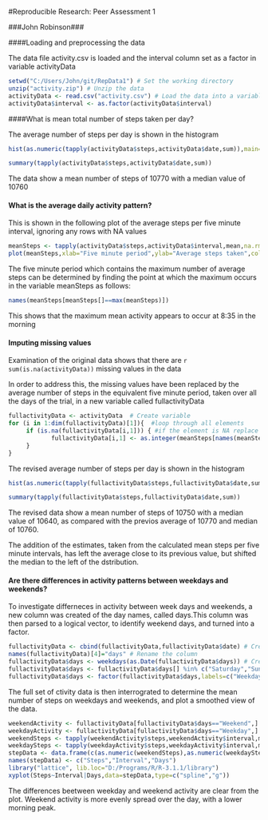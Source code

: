 #Reproducible Research: Peer Assessment 1

###John Robinson###

####Loading and preprocessing the data

The data file activity.csv is loaded and the interval column set as a factor in variable activityData

```r
setwd("C:/Users/John/git/RepData1") # Set the working directory
unzip("activity.zip") # Unzip the data
activityData <- read.csv("activity.csv") # Load the data into a variable
activityData$interval <- as.factor(activityData$interval)
```

####What is mean total number of steps taken per day?

The average number of steps per day is shown in the histogram

```r

hist(as.numeric(tapply(activityData$steps,activityData$date,sum)),main="Steps per day", xlab="Steps per day",breaks=61,col="Red")

summary(tapply(activityData$steps,activityData$date,sum))


```

The data show a mean number of steps of 10770 with a median value of 10760  


#### What is the average daily activity pattern?

This is shown in the following plot of the average steps per five minute interval, ignoring any rows with NA values  

```r
meanSteps <- tapply(activityData$steps,activityData$interval,mean,na.rm=TRUE) # Create a variable of the average steps per period
plot(meanSteps,xlab="Five minute period",ylab="Average steps taken",col="blue",type="l") # Time series plot of the means

```

The five minute period which contains the maximum number of average steps can be determined by finding the point at which the maximum occurs in the variable meanSteps as follows:

```r
names(meanSteps[meanSteps[]==max(meanSteps)])
```

This shows that the maximum mean activity appears to occur at 8:35 in the morning

#### Imputing missing values

Examination of the original data shows that there are `r sum(is.na(activityData))` missing values in the data

In order to address this, the missing values have been replaced by the average number of steps in the equivalent five minute period, taken over all the days of the trial, in a new variable called fullactivityData

```r
fullactivityData <- activityData  # Create variable
for (i in 1:dim(fullactivityData)[1]){  #loop through all elements
     if (is.na(fullactivityData[i,1])) { #if the element is NA replace with the mean previously calculaed in meanSteps
            fullactivityData[i,1] <- as.integer(meanSteps[names(meanSteps)==as.character(fullactivityData[i,3])])
     }   
}
```

The revised average number of steps per day is shown in the histogram

```r

hist(as.numeric(tapply(fullactivityData$steps,fullactivityData$date,sum)),main="Steps per day", xlab="Steps per day",breaks=61,col="Red")

summary(tapply(fullactivityData$steps,fullactivityData$date,sum))


```

The revised data show a mean number of steps of 10750 with a median value of 10640, as compared with the previos average of 10770 and median of 10760.

The addition of the estimates, taken from the calculated mean steps per five minute intervals, has left the average close to its previous value, but shifted the median to the left of the dstribution.


#### Are there differences in activity patterns between weekdays and weekends?

To investigate differneces in activity between week days and weekends, a new column was created of the day names, called days.This column was then parsed to a logical vector, to identify weekend days, and turned into a factor.

```r
fullactivityData <- cbind(fullactivityData,fullactivityData$date) # Create an extra column
names(fullactivityData)[4]="days" # Rename the column
fullactivityData$days <- weekdays(as.Date(fullactivityData$days)) # Create a vector of day names
fullactivityData$days <- fullactivityData$days[] %in% c("Saturday","Sunday") # Parse for weekends
fullactivityData$days <- factor(fullactivityData$days,labels=c("Weekday","Weekend")) # Turn it into a factor
```

The full set of ctivity data is then interrograted to determine the mean number of steps on weekdays and weekends, and plot a smoothed view of the data.

```r
weekendActivity <- fullactivityData[fullactivityData$days=="Weekend",] 
weekdayActivity <- fullactivityData[fullactivityData$days=="Weekday",]
weekendSteps <- tapply(weekendActivity$steps,weekendActivity$interval,mean) # Create a variable of the average steps per period
weekdaySteps <- tapply(weekdayActivity$steps,weekdayActivity$interval,mean)
stepData <- data.frame(c(as.numeric(weekendSteps),as.numeric(weekdaySteps)),c(1:288,1:288),c(rep("Weekend",times=288),rep("Weekday",times=288))) # Create a data frame for plotting results
names(stepData) <- c("Steps","Interval","Days")                      
library("lattice", lib.loc="D:/Programs/R/R-3.1.1/library")
xyplot(Steps~Interval|Days,data=stepData,type=c("spline","g"))
```

The differences beetween weekday and weekend activity are clear from the plot. Weekend activity is more evenly spread over the day, with a lower morning peak.
